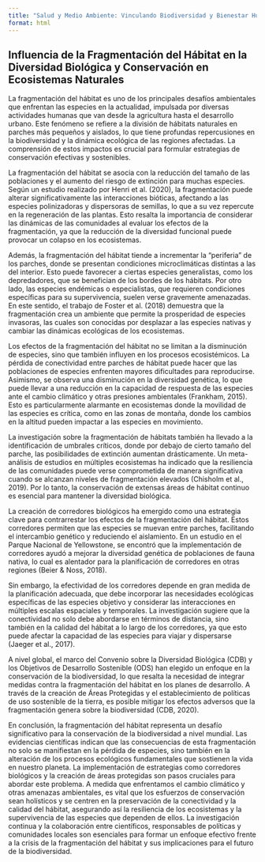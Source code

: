 ```yaml
---
title: "Salud y Medio Ambiente: Vinculando Biodiversidad y Bienestar Humano"
format: html
---
```


## Influencia de la Fragmentación del Hábitat en la Diversidad Biológica y Conservación en Ecosistemas Naturales

La fragmentación del hábitat es uno de los principales desafíos ambientales que enfrentan las especies en la actualidad, impulsada por diversas actividades humanas que van desde la agricultura hasta el desarrollo urbano. Este fenómeno se refiere a la división de hábitats naturales en parches más pequeños y aislados, lo que tiene profundas repercusiones en la biodiversidad y la dinámica ecológica de las regiones afectadas. La comprensión de estos impactos es crucial para formular estrategias de conservación efectivas y sostenibles.

La fragmentación del hábitat se asocia con la reducción del tamaño de las poblaciones y el aumento del riesgo de extinción para muchas especies. Según un estudio realizado por Henri et al. (2020), la fragmentación puede alterar significativamente las interacciones bióticas, afectando a las especies polinizadoras y dispersoras de semillas, lo que a su vez repercute en la regeneración de las plantas. Esto resalta la importancia de considerar las dinámicas de las comunidades al evaluar los efectos de la fragmentación, ya que la reducción de la diversidad funcional puede provocar un colapso en los ecosistemas.

Además, la fragmentación del hábitat tiende a incrementar la "periferia" de los parches, donde se presentan condiciones microclimáticas distintas a las del interior. Esto puede favorecer a ciertas especies generalistas, como los depredadores, que se benefician de los bordes de los hábitats. Por otro lado, las especies endémicas o especialistas, que requieren condiciones específicas para su supervivencia, suelen verse gravemente amenazadas. En este sentido, el trabajo de Foster et al. (2018) demuestra que la fragmentación crea un ambiente que permite la prosperidad de especies invasoras, las cuales son conocidas por desplazar a las especies nativas y cambiar las dinámicas ecológicas de los ecosistemas.

Los efectos de la fragmentación del hábitat no se limitan a la disminución de especies, sino que también influyen en los procesos ecosistémicos. La pérdida de conectividad entre parches de hábitat puede hacer que las poblaciones de especies enfrenten mayores dificultades para reproducirse. Asimismo, se observa una disminución en la diversidad genética, lo que puede llevar a una reducción en la capacidad de respuesta de las especies ante el cambio climático y otras presiones ambientales (Frankham, 2015). Esto es particularmente alarmante en ecosistemas donde la movilidad de las especies es crítica, como en las zonas de montaña, donde los cambios en la altitud pueden impactar a las especies en movimiento.

La investigación sobre la fragmentación de hábitats también ha llevado a la identificación de umbrales críticos, donde por debajo de cierto tamaño del parche, las posibilidades de extinción aumentan drásticamente. Un meta-análisis de estudios en múltiples ecosistemas ha indicado que la resiliencia de las comunidades puede verse comprometida de manera significativa cuando se alcanzan niveles de fragmentación elevados (Chisholm et al., 2019). Por lo tanto, la conservación de extensas áreas de hábitat continuo es esencial para mantener la diversidad biológica.

La creación de corredores biológicos ha emergido como una estrategia clave para contrarrestar los efectos de la fragmentación del hábitat. Estos corredores permiten que las especies se muevan entre parches, facilitando el intercambio genético y reduciendo el aislamiento. En un estudio en el Parque Nacional de Yellowstone, se encontró que la implementación de corredores ayudó a mejorar la diversidad genética de poblaciones de fauna nativa, lo cual es alentador para la planificación de corredores en otras regiones (Beier & Noss, 2018).

Sin embargo, la efectividad de los corredores depende en gran medida de la planificación adecuada, que debe incorporar las necesidades ecológicas específicas de las especies objetivo y considerar las interacciones en múltiples escalas espaciales y temporales. La investigación sugiere que la conectividad no solo debe abordarse en términos de distancia, sino también en la calidad del hábitat a lo largo de los corredores, ya que esto puede afectar la capacidad de las especies para viajar y dispersarse (Jaeger et al., 2017).

A nivel global, el marco del Convenio sobre la Diversidad Biológica (CDB) y los Objetivos de Desarrollo Sostenible (ODS) han elegido un enfoque en la conservación de la biodiversidad, lo que resalta la necesidad de integrar medidas contra la fragmentación del hábitat en los planes de desarrollo. A través de la creación de Áreas Protegidas y el establecimiento de políticas de uso sostenible de la tierra, es posible mitigar los efectos adversos que la fragmentación genera sobre la biodiversidad (CDB, 2020).

En conclusión, la fragmentación del hábitat representa un desafío significativo para la conservación de la biodiversidad a nivel mundial. Las evidencias científicas indican que las consecuencias de esta fragmentación no solo se manifiestan en la pérdida de especies, sino también en la alteración de los procesos ecológicos fundamentales que sostienen la vida en nuestro planeta. La implementación de estrategias como corredores biológicos y la creación de áreas protegidas son pasos cruciales para abordar este problema. A medida que enfrentamos el cambio climático y otras amenazas ambientales, es vital que los esfuerzos de conservación sean holísticos y se centren en la preservación de la conectividad y la calidad del hábitat, asegurando así la resiliencia de los ecosistemas y la supervivencia de las especies que dependen de ellos. La investigación continua y la colaboración entre científicos, responsables de políticas y comunidades locales son esenciales para formar un enfoque efectivo frente a la crisis de la fragmentación del hábitat y sus implicaciones para el futuro de la biodiversidad.
